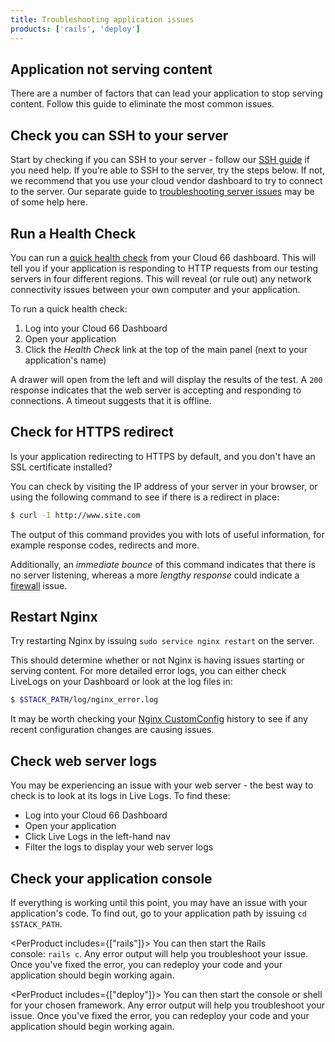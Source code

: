 ```yaml
---
title: Troubleshooting application issues
products: ['rails', 'deploy']
---
```


## Application not serving content

There are a number of factors that can lead your application to stop serving content. Follow this guide to eliminate the most common issues.

## Check you can SSH to your server

Start by checking if you can SSH to your server - follow our [SSH guide](/:product/:version?/servers/ssh-to-server) if you need help. If you’re able to SSH to the server, try the steps below. If not, we recommend that you use your cloud vendor dashboard to try to connect to the server. Our separate guide to [troubleshooting server issues](/:product/:version?/servers/troubleshooting-server-connection) may be of some help here. 

## Run a Health Check

You can run a [quick health check](/:product/:version?/servers/application-health-checks#global-availability-checks) from your Cloud 66 dashboard. This will tell you if your application is responding to HTTP requests from our testing servers in four different regions. This will reveal (or rule out) any network connectivity issues between your own computer and your application.

To run a quick health check:

1. Log into your Cloud 66 Dashboard 
2. Open your application
3. Click the *Health Check* link at the top of the main panel (next to your application's name) 

A drawer will open from the left and will display the results of the test. A `200` response indicates that the web server is accepting and responding to connections. A timeout suggests that it is offline.  

## Check for HTTPS redirect

Is your application redirecting to HTTPS by default, and you don't have an SSL certificate installed?

You can check by visiting the IP address of your server in your browser, or using the following command to see if there is a redirect in place:

```bash
$ curl -I http://www.site.com
```

The output of this command provides you with lots of useful information, for example response codes, redirects and more. 

Additionally, an *immediate bounce* of this command indicates that there is no server listening, whereas a more *lengthy response* could indicate a [firewall](/:product/:version?/security/firewall-rule) issue.

## Restart Nginx

Try restarting Nginx by issuing `sudo service nginx restart` on the server.

This should determine whether or not Nginx is having issues starting or serving content. For more detailed error logs, you can either check LiveLogs on your Dashboard or look at the log files in:

```bash
$ $STACK_PATH/log/nginx_error.log
```

It may be worth checking your [Nginx CustomConfig](/:product/:version?/custom-config/custom-config#accessing-custom-config) history to see if any recent configuration changes are causing issues.

## Check web server logs

You may be experiencing an issue with your web server - the best way to check is to look at its logs in Live Logs. To find these:

- Log into your Cloud 66 Dashboard
- Open your application
- Click Live Logs in the left-hand nav
- Filter the logs to display your web server logs

## Check your application console

If everything is working until this point, you may have an issue  with your application's code. To find out, go to your application path by issuing `cd $STACK_PATH`.

<PerProduct includes={["rails"]}>
You can then start the Rails console: `rails c`. Any error output will help you troubleshoot your issue. Once you've fixed the error, you can redeploy your code and your application should begin working again.
</PerProduct>

<PerProduct includes={["deploy"]}>
You can then start the console or shell for your chosen framework. Any error output will help you troubleshoot your issue. Once you've fixed the error, you can redeploy your code and your application should begin working again.
</PerProduct>